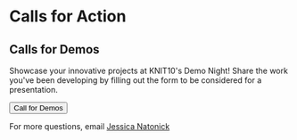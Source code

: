 
# Calls for Action  

## Calls for Demos 

Showcase your innovative projects at KNIT10's Demo Night! Share the work you've been developing by filling out the form to be considered for a presentation. 

<div class="button-container">
<Button linkto="https://forms.gle/sMvmns92RJUcjGsD9">Call for Demos</Button>
</div>

For more questions, email [Jessica Natonick](mailto:jnatonick@renci.org)
